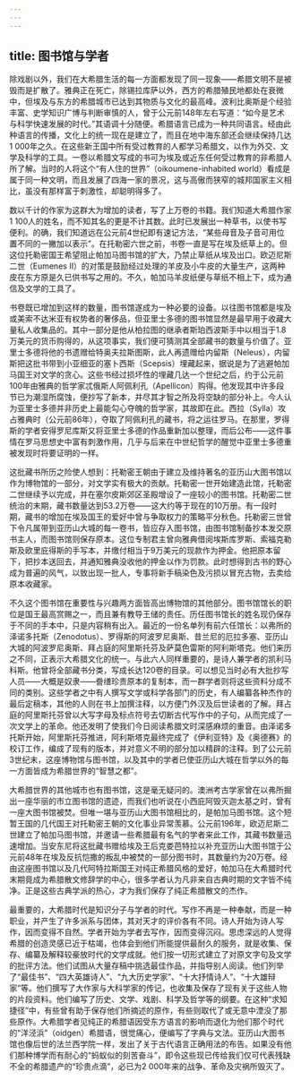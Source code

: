 ```yaml
---
---
---
```

title: 图书馆与学者
---




除戏剧以外，我们在大希腊生活的每一方面都发现了同一现象——希腊文明不是被毁而是扩散了。雅典正在死亡，除锡拉库萨以外，西方的希腊殖民地都处在衰微中，但埃及与东方的希腊城市已达到其物质与文化的最高峰。波利比奥斯是个经验丰富、史学知识广博与判断审慎的人，曾于公元前148年左右写道：“如今是艺术与科学快速发展的时代。”其语调十分随便。希腊语言已成为一种共同语言。经由此种语言的传播，文化上的统一现在是建立了，而且在地中海东部还会继续保持几达1 000年之久。在这些新王国中所有受过教育的人都学习希腊文，以作为外交、文学及科学的工具。一卷以希腊文写成的书可为埃及或近东任何受过教育的非希腊人所了解。当时的人将这个“有人住的世界”（oikoumene-inhabited world）看成是属于同一种文明，而且发展了四海一家的景况，这与高傲而狭窄的城邦国家主义相比，虽没有那样富于刺激性，却聪明得多了。

数以千计的作家为这群大为增加的读者，写了上万卷的书籍。我们知道大希腊作家1 100人的姓名，而不知其名的更是不计其数。此时已发展出一种草书，以使书写便利。的确，我们知道远在公元前4世纪即有速记方法，“某些母音及子音可用位置不同的一撇加以表示”。在托勒密六世之前，书卷一直是写在埃及纸草上的。但这位托勒密国王希望阻止帕加马图书馆的扩大，乃禁止草纸从埃及出口。欧迈尼斯二世（Eumenes II）的对策是鼓励经过处理的羊皮及小牛皮的大量生产，这两种皮在东方原是久已供书写之用的。不久，帕加马羊皮纸便与草纸不相上下，成为通信及文学的工具了。

书卷既已增加到这样的数量，图书馆遂成为一种必要的设备。以往图书馆都是埃及或美索不达米亚有权势者的奢侈品，但亚里士多德的图书馆显然是最早用于收藏大量私人收集品的。其中一部分是他从柏拉图的继承者斯珀西波斯手中以相当于1.8万美元的货币购得的，从这项事实，我们便可猜测其全部藏书的数量与价值了。亚里士多德将他的书遗赠给特奥夫拉斯图斯，此人再遗赠给内留斯（Neleus），内留斯把这批书带到小亚细亚的塞卜西斯（Scepsis）埋藏起来，据说是为了逃避帕加马国王对文学的贪心。这些书经过损坏性的埋藏几达一个世纪之后，约于公元前100年由雅典的哲学家忒俄斯人阿佩利孔（Apellicon）购得。他发现其中许多段节已为潮湿所腐蚀，便抄写了新本，并尽其才智之所及将空缺的部分补上。今人认为亚里士多德并非历史上最能勾心夺魄的哲学家，其故即在此。西拉（Sylla）攻占雅典时（公元前86年），夺取了阿佩利孔的藏书，将之运往罗马。在那里，罗得斯的学者安得罗尼库斯又将亚里士多德的作品重新加以整理，而后公布——这件事情在罗马思想史中富有刺激作用，几乎与后来在中世纪哲学的醒觉中亚里士多德重被发现时将要证明的一样。

这批藏书所历之险使人想到：托勒密王朝由于建立及维持著名的亚历山大图书馆以作为博物馆的一部分，对文学实有极大的贡献。托勒密一世开始建造此馆，托勒密二世继续予以完成，并在塞尔皮斯郊区圣殿增设了一座较小的图书馆。托勒密二世统治的末期，藏书数量达到53.2万卷——这大约等于现在的10万册。有一段时期，藏书的增加在埃及国王的爱好中曾与争取权力的策略平分秋色。托勒密三世曾下令凡属带到亚历山大城的每一卷书，皆应存入图书馆，由图书馆制备抄本发交原书主人，而图书馆则保存原本。这位专制君主曾向雅典借阅埃斯库罗斯、索福克勒斯及欧里庇得斯的手写本，并缴付相当于9万美元的现款作为押金。他把原本留下，把抄本送回去，并通知雅典没收他的押金以作为罚款。此时想得到古书的野心成为普遍的风气，以致出现一批人，专事将新手稿染色及污损以冒充古物，去卖给原本收藏家。

不久这个图书馆在重要性与兴趣两方面皆高出博物馆的其他部分。图书馆馆长的职位是国王最高赏赐之一，而且兼有教导王储的责任。历任图书馆长的姓名现仍保存于不同的手本中，只是内容稍有出入。最近的一份名单列有前六任馆长：以弗所的泽诺多托斯（Zenodotus）、罗得斯的阿波罗尼奥斯、昔兰尼的厄拉多塞、亚历山大城的阿波罗尼奥斯、拜占庭的阿里斯托芬及萨莫色雷斯的阿利斯塔克。他们来历之不同，正表示大希腊文化的统一。与此六人同样重要的，是诗人兼学者的凯利马科斯。他曾将全部藏书分类，写成长达120卷的目录。可以想见当时必有大批抄写人员——大概是奴隶——誊缮珍贵原本的复制本，而一群学者则将这些资料分成不同的类别。这些学者之中有人撰写文学或科学各部门的历史，有人编纂各种杰作的最后定稿本，其他的人则在书上加撰注释，以方便门外汉及后世读者的了解。拜占庭的阿里斯托芬曾以大写字母及标点符号去切断古代写作中的子句，从而完成了一次文学上的革命。他还发明了使我们今日阅读希腊文时深感麻烦的重音。由泽诺多托斯开始，阿里斯托芬推进，阿利斯塔克最终完成了《伊利亚特》及《奥德赛》的校订工作，编成了现有的版本，并对意义不明的部分加以精辟的注释。到了公元前3世纪末，这座博物馆与图书馆，以及其中的学者已使亚历山大城在哲学以外的每一方面皆成为希腊世界的“智慧之都”。

大希腊世界的其他城市也有图书馆，这是毫无疑问的。澳洲考古学家曾在以弗所掘出一座华丽的市立图书馆的遗迹，而我们也听说在小西庇阿毁灭迦太基之时，曾有一座大图书馆被焚。但唯一堪与亚历山大图书馆相比的，是帕加马图书馆。这个短暂王国的几代国王对托勒密王朝的文化事业异常羡慕。公元前196年，欧迈尼斯二世建立了帕加马图书馆，并邀请一些希腊最有名气的学者来此工作，其藏书数量迅速增加。当安东尼将这批藏书赠给埃及王后克娄芭特拉以补充亚历山大图书馆于公元前48年在埃及反抗恺撒的叛乱中被焚的一部分图书时，其数量约为20万卷。经由这座图书馆以及几代阿特拉斯国王对纯正希腊风格的爱好，帕加马在大希腊时代末期竟成为希腊散文修辞学的中心，很多学者认为凡非来自古典时期的文字皆不纯净。正是这些古典学派的热心，才为我们保存了纯正希腊散文的杰作。

最重要的，大希腊时代是知识分子与学者的时代。写作不再是一种奉献，而是一种职业，并产生了许多派系与团体，其对天才的评价各有不同。诗人开始为诗人写作，因而变得不自然。学者开始为学者去写作，因而变得沉闷。思虑深远的人觉得希腊的创造灵感已近于枯竭，也体会到他们所能提供最耐久的服务，就是收集、保存、编纂及解释较豪放时代的文学成就。他们按一切形式建立了对原文字句及文学的批评方法。他们试图从大量存稿中挑选最佳作品，并指导别人阅读。他们列举了“最佳书”、“四大英雄诗人”、“九大历史学家”、“十大抒情诗人”、“十大雄辩家”等。他们撰写了大作家与大科学家的传记，也收集及保存了现有关于这些人物的片段资料。他们编写了历史、文学、戏剧、科学及哲学等的纲要。在这种“求知捷径”中，有些曾有助于保存他们所摘述的原作，有些则取代了或无意中湮没了那些原作。大希腊学者见纯正的希腊语因受东方语言的影响而退化为他们那个时代的“洋泾浜”（oidgen）希腊语，很觉痛心，便编写了字典与文法。亚历山大图书馆也像后世的法兰西学院一样，发出了关于古代语言正确用法的布告。如果没有他们那种博学而有耐心的“蚂蚁似的刻苦奋斗”，即令这些现已传给我们仅可代表残缺不全的希腊遗产的“珍贵点滴”，必已为2 000年来的战争、革命及灾祸所毁灭了。